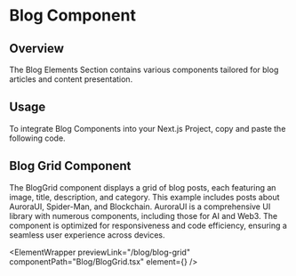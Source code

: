 
# Blog Component

## Overview

The Blog Elements Section contains various components tailored for blog articles and content presentation.

## Usage

To integrate Blog Components into your Next.js Project, copy and paste the following code.

## Blog Grid Component

The BlogGrid component displays a grid of blog posts, each featuring an image, title, description, and category. This example includes posts about AuroraUI, Spider-Man, and Blockchain. AuroraUI is a comprehensive UI library with numerous components, including those for AI and Web3. The component is optimized for responsiveness and code efficiency, ensuring a seamless user experience across devices.

<ElementWrapper
  previewLink="/blog/blog-grid"
  componentPath="Blog/BlogGrid.tsx"
  element={<BlogGrid />}
/>
